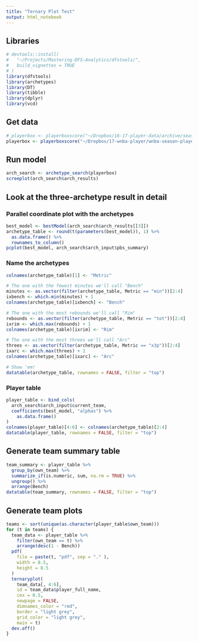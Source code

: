 ```yaml
---
title: "Ternary Plot Test"
output: html_notebook
---
```


## Libraries
```r
# devtools::install(
#   "~/Projects/Mastering-DFS-Analytics/dfstools/",
#   build_vignettes = TRUE
# )
library(dfstools)
library(archetypes)
library(DT)
library(tibble)
library(dplyr)
library(vcd)
```

## Get data
```r
# playerbox <- playerboxscore("~/Dropbox/16-17-player-data/archive/season-player-feed-04-12-2017.xlsx")
playerbox <- playerboxscore("~/Dropbox/17-wnba-player/wnba-season-player-feed-06-02-2017.xlsx")
```

## Run model
```r
arch_search <- archetype_search(playerbox)
screeplot(arch_search$arch_results)
```

## Look at the three-archetype result in detail

### Parallel coordinate plot with the archetypes
```r
best_model <- bestModel(arch_search$arch_results[[3]])
archetype_table <- round(t(parameters(best_model)), 1) %>%
  as.data.frame() %>%
  rownames_to_column()
pcplot(best_model, arch_search$arch_input$pbs_summary)
```
### Name the archetypes
```r
colnames(archetype_table)[1] <- "Metric"

# The one with the fewest minutes we'll call "Bench"
minutes <- as.vector(filter(archetype_table, Metric == "min"))[2:4]
ixbench <- which.min(minutes) + 1
colnames(archetype_table)[ixbench] <- "Bench"

# The one with the most rebounds we'll call "Rim"
rebounds <- as.vector(filter(archetype_table, Metric == "tot"))[2:4]
ixrim <- which.max(rebounds) + 1
colnames(archetype_table)[ixrim] <- "Rim"

# The one with the most threes we'll call "Arc"
threes <- as.vector(filter(archetype_table, Metric == "x3p"))[2:4]
ixarc <- which.max(threes) + 1
colnames(archetype_table)[ixarc] <- "Arc"

# Show 'em!
datatable(archetype_table, rownames = FALSE, filter = "top")
```
### Player table
```r

player_table <- bind_cols(
  arch_search$arch_input$current_team,
  coefficients(best_model, "alphas") %>%
    as.data.frame()
)
colnames(player_table)[4:6] <- colnames(archetype_table)[2:4]
datatable(player_table, rownames = FALSE, filter = "top")
```
## Generate team summary table
```r
team_summary <- player_table %>%
  group_by(own_team) %>%
  summarize_if(is.numeric, sum, na.rm = TRUE) %>%
  ungroup() %>%
  arrange(Bench)  
datatable(team_summary, rownames = FALSE, filter = "top")
```

## Generate team plots
```r
teams <- sort(unique(as.character(player_table$own_team)))
for (t in teams) {
  team_data <- player_table %>% 
    filter(own_team == t) %>% 
    arrange(desc(1 - Bench))
  pdf(
    file = paste(t, "pdf", sep = "." ),
    width = 8.5,
    height = 8.5
  )
  ternaryplot(
    team_data[, 4:6], 
    id = team_data$player_full_name,
    cex = 0.5, 
    newpage = FALSE, 
    dimnames_color = "red",
    border = "light grey",
    grid_color = "light grey",
    main = t)
  dev.off()
}
```
